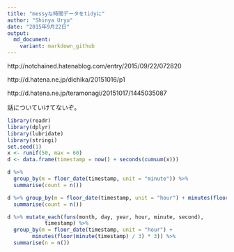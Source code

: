 ```yaml
---
title: "messyな時間データをtidyに"
author: "Shinya Uryu"
date: "2015年9月22日"
output: 
  md_document:
    variant: markdown_github
---
```


http://notchained.hatenablog.com/entry/2015/09/22/072820

http://d.hatena.ne.jp/dichika/20151016/p1

http://d.hatena.ne.jp/teramonagi/20151017/1445035087

話についていけてないぞ。

```r
library(readr)
library(dplyr)
library(lubridate)
library(stringi)
set.seed(1)
x <- runif(50, max = 60)
d <- data.frame(timestamp = now() + seconds(cumsum(x)))

d %>%
  group_by(m = floor_date(timestamp, unit = "minute")) %>%
  summarise(count = n())

d %>% group_by(m = floor_date(timestamp, unit = "hour") + minutes(floor(minute(timestamp) / 10) * 10)) %>% 
  summarise(count = n())

d %>% mutate_each(funs(month, day, year, hour, minute, second), 
            timestamp) %>% 
  group_by(m = floor_date(timestamp, unit = "hour") +
        minutes(floor(minute(timestamp) / 3) * 3)) %>% 
  summarise(n = n())
```

